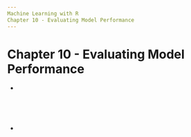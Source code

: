 ```yaml
---
Machine Learning with R
Chapter 10 - Evaluating Model Performance
---
```


# Chapter 10 - Evaluating Model Performance

  - 
  
  
### 

```r

```

### 

```r

```


## 

  - 